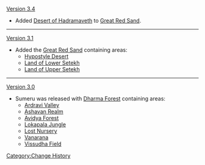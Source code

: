 [[Version 3.4]]
* Added [[Desert of Hadramaveth]] to [[Great Red Sand]].
----
[[Version 3.1]]
* Added the [[Great Red Sand]] containing areas:
** [[Hypostyle Desert]]
** [[Land of Lower Setekh]]
** [[Land of Upper Setekh]]
----
[[Version 3.0]]
* Sumeru was released with [[Dharma Forest]] containing areas:
** [[Ardravi Valley]]
** [[Ashavan Realm]]
** [[Avidya Forest]]
** [[Lokapala Jungle]]
** [[Lost Nursery]]
** [[Vanarana]]
** [[Vissudha Field]]
<noinclude>[[Category:Change History]]</noinclude>